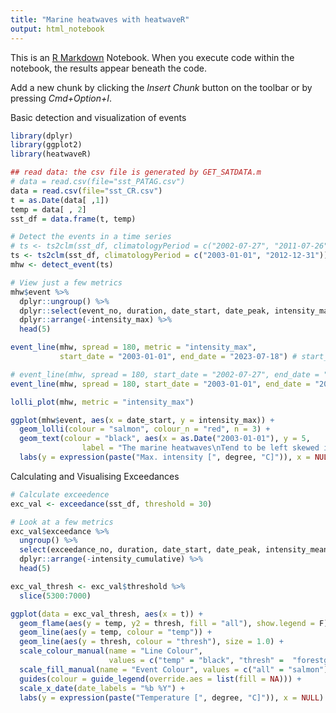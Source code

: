 ```yaml
---
title: "Marine heatwaves with heatwaveR"
output: html_notebook
---
```


This is an [R Markdown](http://rmarkdown.rstudio.com) Notebook. When you execute code within the notebook, the results appear beneath the code. 

Add a new chunk by clicking the *Insert Chunk* button on the toolbar or by pressing *Cmd+Option+I*.

Basic detection and visualization of events

```r
library(dplyr)
library(ggplot2)
library(heatwaveR)

## read data: the csv file is generated by GET_SATDATA.m
# data = read.csv(file="sst_PATAG.csv")
data = read.csv(file="sst_CR.csv")
t = as.Date(data[ ,1])
temp = data[ , 2]
sst_df = data.frame(t, temp)

# Detect the events in a time series
# ts <- ts2clm(sst_df, climatologyPeriod = c("2002-07-27", "2011-07-26"))
ts <- ts2clm(sst_df, climatologyPeriod = c("2003-01-01", "2012-12-31"))
mhw <- detect_event(ts)

# View just a few metrics
mhw$event %>%
  dplyr::ungroup() %>%
  dplyr::select(event_no, duration, date_start, date_peak, intensity_max, intensity_cumulative) %>%
  dplyr::arrange(-intensity_max) %>%
  head(5)

event_line(mhw, spread = 180, metric = "intensity_max",
           start_date = "2003-01-01", end_date = "2023-07-18") # start_date = "2002-07-27", end_date = "2019-12-31"

# event_line(mhw, spread = 180, start_date = "2002-07-27", end_date = "2019-12-31", category = TRUE)
event_line(mhw, spread = 180, start_date = "2003-01-01", end_date = "2023-07-18", category = TRUE)

lolli_plot(mhw, metric = "intensity_max")

ggplot(mhw$event, aes(x = date_start, y = intensity_max)) +
  geom_lolli(colour = "salmon", colour_n = "red", n = 3) +
  geom_text(colour = "black", aes(x = as.Date("2003-01-01"), y = 5,
                label = "The marine heatwaves\nTend to be left skewed in a\nGiven time series")) +
  labs(y = expression(paste("Max. intensity [", degree, "C]")), x = NULL)
```

Calculating and Visualising Exceedances

```r
# Calculate exceedence
exc_val <- exceedance(sst_df, threshold = 30)

# Look at a few metrics
exc_val$exceedance %>%
  ungroup() %>%
  select(exceedance_no, duration, date_start, date_peak, intensity_mean, intensity_max, intensity_cumulative) %>%
  dplyr::arrange(-intensity_cumulative) %>%
  head(5)

exc_val_thresh <- exc_val$threshold %>%
  slice(5300:7000)

ggplot(data = exc_val_thresh, aes(x = t)) +
  geom_flame(aes(y = temp, y2 = thresh, fill = "all"), show.legend = F) +
  geom_line(aes(y = temp, colour = "temp")) +
  geom_line(aes(y = thresh, colour = "thresh"), size = 1.0) +
  scale_colour_manual(name = "Line Colour",
                      values = c("temp" = "black", "thresh" =  "forestgreen")) +
  scale_fill_manual(name = "Event Colour", values = c("all" = "salmon")) +
  guides(colour = guide_legend(override.aes = list(fill = NA))) +
  scale_x_date(date_labels = "%b %Y") +
  labs(y = expression(paste("Temperature [", degree, "C]")), x = NULL)
```




